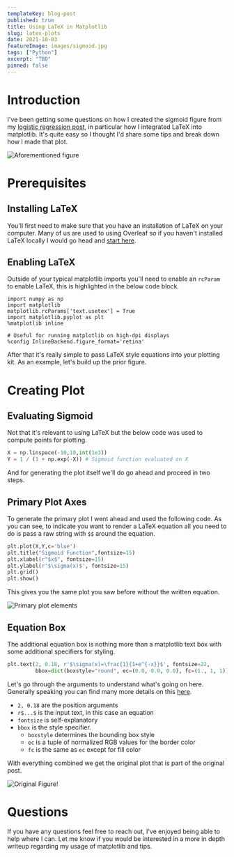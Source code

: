 ```yaml
---
templateKey: blog-post
published: true
title: Using LaTeX in Matplotlib
slug: latex-plots
date: 2021-10-03
featureImage: images/sigmoid.jpg
tags: ["Python"]
excerpt: "TBD"
pinned: false
---
```


# Introduction

I've been getting some questions on how I created the sigmoid figure from my [logistic regression post](/blog/logistic-regression-intro/), in particular how I integrated LaTeX into matplotlib. It's quite easy so I thought I'd share some tips and break down how I made that plot.

![Aforementioned figure](./images/sigmoid.jpg)

# Prerequisites

## Installing LaTeX

You'll first need to make sure that you have an installation of LaTeX on your computer. Many of us are used to using Overleaf so if you haven't installed LaTeX locally I would go head and [start here](https://www.latex-project.org/get/).

## Enabling LaTeX

Outside of your typical matplotlib imports you'll need to enable an `rcParam` to enable LaTeX, this is highlighted in the below code block.

```python{high={3}}
import numpy as np
import matplotlib
matplotlib.rcParams['text.usetex'] = True
import matplotlib.pyplot as plt
%matplotlib inline

# Useful for running matplotlib on high-dpi displays
%config InlineBackend.figure_format='retina'
```

After that it's really simple to pass LaTeX style equations into your plotting kit. As an example, let's build up the prior figure.

# Creating Plot

## Evaluating Sigmoid

Not that it's relevant to using LaTeX but the below code was used to compute points for plotting.

```python
X = np.linspace(-10,10,int(1e3))
Y = 1 / (1 + np.exp(-X)) # Sigmoid function evaluated on X
```

And for generating the plot itself we'll do go ahead and proceed in two steps.

## Primary Plot Axes

To generate the primary plot I went ahead and used the following code. As you can see, to indicate you want to render a LaTeX equation all you need to do is pass a raw string with `$$` around the equation.

```python
plt.plot(X,Y,c='blue')
plt.title("Sigmoid Function",fontsize=15)
plt.xlabel(r"$x$", fontsize=15)
plt.ylabel(r'$\sigma(x)$', fontsize=15)
plt.grid()
plt.show()
```

This gives you the same plot you saw before without the written equation.

![Primary plot elements](./images/sigmoid_core.jpg)

## Equation Box

The additional equation box is nothing more than a matplotlib text box with some additional specifiers for styling.

```python
plt.text(2, 0.18, r'$\sigma(x)=\frac{1}{1+e^{-x}}$', fontsize=22,
         bbox=dict(boxstyle="round", ec=(0.0, 0.0, 0.0), fc=(1., 1, 1)))
```

Let's go through the arguments to understand what's going on here. Generally speaking you can find many more details on this [here](https://matplotlib.org/stable/api/_as_gen/matplotlib.pyplot.text.html).

- `2, 0.18` are the position arguments
- `r$...$` is the input text, in this case an equation
- `fontsize` is self-explanatory
- `bbox` is the style specifier.
  - `boxstyle` determines the bounding box style
  - `ec` is a tuple of normalized RGB values for the border color
  - `fc` is the same as `ec` except for fill color

With everything combined we get the original plot that is part of the original post.

![Original Figure!](./images/sigmoid.jpg)

# Questions

If you have any questions feel free to reach out, I've enjoyed being able to help where I can. Let me know if you would be interested in a more in depth writeup regarding my usage of matplotlib and tips.
